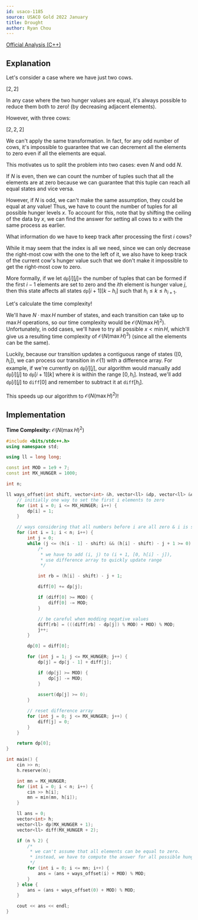 ```yaml
---
id: usaco-1185
source: USACO Gold 2022 January
title: Drought
author: Ryan Chou
---
```


[Official Analysis (C++)](http://usaco.org/current/data/sol_prob1_gold_jan22.html)

## Explanation

Let's consider a case where we have just two cows.

$[2, 2]$

In any case where the two hunger values are equal, it's always possible to reduce them both to zero! (by decreasing adjacent elements).

However, with three cows:

$[2, 2, 2]$

We can't apply the same transformation. In fact, for any odd number of cows, it's impossible to guarantee that we can decrement all the elements to zero even if all the elements are equal.

This motivates us to split the problem into two cases: even $N$ and odd $N$.

If $N$ is even, then we can count the number of tuples such that all the elements are at zero because we can guarantee that this tuple can reach all equal states and vice versa.

However, if $N$ is odd, we can't make the same assumption, they could be equal at any value! Thus, we have to count the number of tuples for all possible hunger levels $x$. To account for this, note that by shifting the ceiling of the data by $x$, we can find the answer for setting all cows to $x$ with the same process as earlier.

What information do we have to keep track after processing the first $i$ cows?

While it may seem that the index is all we need, since we can only decrease the right-most cow with the one to the left of it, we also have to keep track of the current cow's hunger value such that we don't make it impossible to get the right-most cow to zero.

More formally, if we let $\texttt{dp}[i][j] =$ the number of tuples that can be formed if the first $i - 1$ elements are set to zero and the $i$th element is hunger value $j$, then this state affects all states $\texttt{dp}[i + 1][k - h_i]$ such that $h_i \leq k \leq h_{i + 1}$.

Let's calculate the time complexity!

We'll have $N \cdot \max H$ number of states, and each transition can take up to $\max H$ operations, so our time complexity would be $\mathcal{O}(N(\max H)^2)$. Unfortunately, in odd cases, we'll have to try all possible $x < \min H$, which'll give us a resulting time complexity of $\mathcal{O}(N(\max H)^3)$ (since all the elements can be the same).

Luckily, because our transition updates a contiguous range of states ($[0, h_i]$), we can process our transition in $\mathcal{O}(1)$ with a difference array. For example, if we're currently on $\texttt{dp}[i][j]$, our algorithm would manually add $\texttt{dp}[i][j]$ to $\texttt{dp}[i + 1][k]$ where $k$ is within the range $[0, h_i]$. Instead, we'll add $\texttt{dp}[i][j]$ to $\texttt{diff}[0]$ and remember to subtract it at $\texttt{diff}[h_i]$. 

This speeds up our algorithm to $\mathcal{O}(N(\max H)^2)$!
## Implementation

**Time Complexity:** $\mathcal{O}(N(\max H)^2)$

<LanguageSection>
<CPPSection>

```cpp
#include <bits/stdc++.h>
using namespace std;

using ll = long long;

const int MOD = 1e9 + 7;
const int MX_HUNGER = 1000;

int n;

ll ways_offset(int shift, vector<int> &h, vector<ll> &dp, vector<ll> &diff) {
	// initially one way to set the first i elements to zero
	for (int i = 0; i <= MX_HUNGER; i++) {
		dp[i] = 1;
	}

	// ways considering that all numbers before i are all zero & i is set to j
	for (int i = 1; i < n; i++) {
		int j = 0;
		while (j <= (h[i - 1] - shift) && (h[i] - shift) - j + 1 >= 0) {
			/*
			 * we have to add (i, j) to (i + 1, [0, h[i] - j]),
			 * use difference array to quickly update range
			 */

			int rb = (h[i] - shift) - j + 1;

			diff[0] += dp[j];

			if (diff[0] >= MOD) {
				diff[0] -= MOD;
			}

			// be careful when modding negative values
			diff[rb] = (((diff[rb] - dp[j]) % MOD) + MOD) % MOD;
			j++;
		}

		dp[0] = diff[0];

		for (int j = 1; j <= MX_HUNGER; j++) {
			dp[j] = dp[j - 1] + diff[j];

			if (dp[j] >= MOD) {
				dp[j] -= MOD;
			}
			
			assert(dp[j] >= 0);
		}

		// reset difference array
		for (int j = 0; j <= MX_HUNGER; j++) {
			diff[j] = 0;
		}
	}

	return dp[0];
}

int main() {
	cin >> n;
	h.reserve(n);

	int mn = MX_HUNGER;
	for (int i = 0; i < n; i++) {
		cin >> h[i];
		mn = min(mn, h[i]);
	}

	ll ans = 0;
	vector<int> h;
	vector<ll> dp(MX_HUNGER + 1);
	vector<ll> diff(MX_HUNGER + 2);

	if (n % 2) {
		/*
		 * we can't assume that all elements can be equal to zero.
		 * instead, we have to compute the answer for all possible hunger values.
		 */
		for (int i = 0; i <= mn; i++) {
			ans = (ans + ways_offset(i) + MOD) % MOD;
		}
	} else {
		ans = (ans + ways_offset(0) + MOD) % MOD;
	}

	cout << ans << endl;
}
```
</CPPSection>
</LanguageSection>
